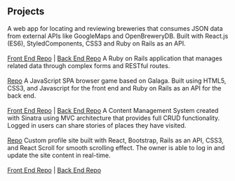 ## Projects

<ProjectCard title="CraftBrew" link="https://craft-brew.herokuapp.com/" bg="linear-gradient(to right, #D4145A 0%, #FBB03B 100%)">
    A web app for locating and reviewing breweries that consumes JSON data from external APIs like GoogleMaps and OpenBreweryDB. Built with React.js (ES6), StyledComponents, CSS3 and Ruby on Rails as an API.
   <br></br><a href="https://github.com/earthctzn/craft-frontend">Front End Repo</a> | <a href="https://github.com/earthctzn/craft-backend">Back End Repo</a>
</ProjectCard>

<ProjectCard title="Taskwiz" link="https://taskwiz.herokuapp.com/" bg="linear-gradient(to right, #9e1eed 0%, #35f0e3 100%)">
    A Ruby on Rails application that manages related data through complex forms and RESTful routes.
    <br></br><a href="https://github.com/earthctzn/taskwiz">Repo</a>
</ProjectCard> 

<ProjectCard title="Staticshooter" link="https://staticshooter.herokuapp.com/" bg="linear-gradient(to right, #f197fc 0%, #ed1e78 100%)">
    A JavaScript SPA browser game based on Galaga. Built using HTML5, CSS3, and Javascript for the front end and Ruby on Rails as an API for the back end.
    <br></br><a href="https://github.com/earthctzn/static-shooter-frontend">Front End Repo</a> | <a href="https://github.com/earthctzn/static-shooter-backend">Back End Repo</a>
</ProjectCard>

<ProjectCard title="TravelTracker" link="https://traveler-stories.herokuapp.com/" bg="linear-gradient(to right, #009244 0%, #fcee21 100%)">
    A Content Management System created with Sinatra using MVC architecture that provides full CRUD functionality. Logged in users can share stories of places they have visited.
    <br></br><a href="https://github.com/earthctzn/TravelTracker">Repo</a>
</ProjectCard>

<ProjectCard title="VLASS" link="http://www.vlass.co/" bg="linear-gradient(to right, #9e1eed 0%, #D4145A 100%)">
   Custom profile site built with React, Bootstrap, Rails as an API, CSS3, and React Scroll for smooth scrolling effect. The owner is able to log in and update the site content in real-time.
   <br></br><a href="https://github.com/earthctzn/vlass-fe">Front End Repo</a> | <a href="https://github.com/earthctzn/vlass-be">Back End Repo</a>
</ProjectCard>